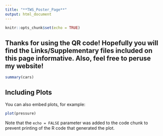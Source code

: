 ```yaml
---
title: "**TWS_Poster_Page**"
output: html_document
---
```


```r
knitr::opts_chunk$set(echo = TRUE)
```

## Thanks for using the QR code! Hopefully you will find the Links/Supplementary files included on this page informative. Also, feel free to peruse my website! 

```r
summary(cars)
```

## Including Plots

You can also embed plots, for example:

```r
plot(pressure)
```

Note that the `echo = FALSE` parameter was added to the code chunk to prevent printing of the R code that generated the plot.
